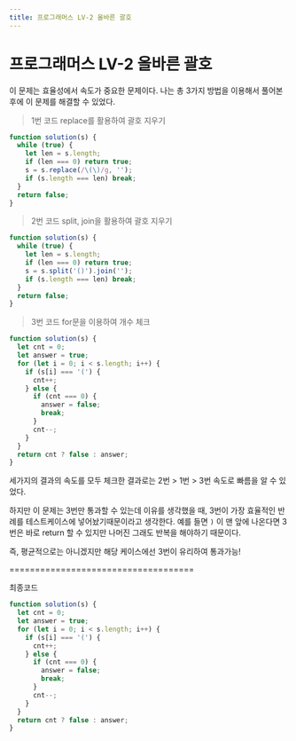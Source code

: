 ```yaml
---
title: 프로그래머스 LV-2 올바른 괄호
---
```


# 프로그래머스 LV-2 올바른 괄호

이 문제는 효율성에서 속도가 중요한 문제이다.
나는 총 3가지 방법을 이용해서 풀어본 후에 이 문제를 해결할 수 있었다.

> 1번 코드
> replace를 활용하여 괄호 지우기

```js
function solution(s) {
  while (true) {
    let len = s.length;
    if (len === 0) return true;
    s = s.replace(/\(\)/g, '');
    if (s.length === len) break;
  }
  return false;
}
```

> 2번 코드
> split, join을 활용하여 괄호 지우기

```js
function solution(s) {
  while (true) {
    let len = s.length;
    if (len === 0) return true;
    s = s.split('()').join('');
    if (s.length === len) break;
  }
  return false;
}
```

> 3번 코드
> for문을 이용하여 개수 체크

```js
function solution(s) {
  let cnt = 0;
  let answer = true;
  for (let i = 0; i < s.length; i++) {
    if (s[i] === '(') {
      cnt++;
    } else {
      if (cnt === 0) {
        answer = false;
        break;
      }
      cnt--;
    }
  }
  return cnt ? false : answer;
}
```

세가지의 결과의 속도를 모두 체크한 결과로는
2번 > 1번 > 3번 속도로 빠름을 알 수 있었다.

하지만 이 문제는 3번만 통과할 수 있는데 이유를 생각했을 때, 3번이 가장 효율적인 반례를 테스트케이스에 넣어놨기때문이라고 생각한다.
예를 들면
`)` 이 맨 앞에 나온다면 3번은 바로 return 할 수 있지만 나머진 그래도 반복을 해야하기 때문이다.

즉, 평균적으로는 아니겠지만 해당 케이스에선 3번이 유리하여 통과가능!

====================================

최종코드

```js
function solution(s) {
  let cnt = 0;
  let answer = true;
  for (let i = 0; i < s.length; i++) {
    if (s[i] === '(') {
      cnt++;
    } else {
      if (cnt === 0) {
        answer = false;
        break;
      }
      cnt--;
    }
  }
  return cnt ? false : answer;
}
```
